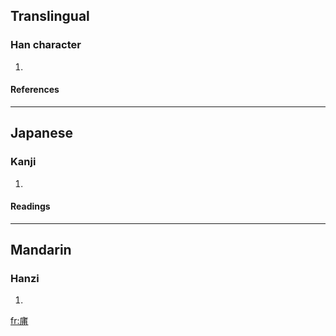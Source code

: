 ==Translingual==
===Han character===
{{Han char|rn=53|rad=广|as=07|sn=10|four=|canj=戈戈十月 (IIJB)}}
# {{defn|Han|sort=广07}}
====References====
{{Han ref|kx=0346.240|dkj=09340|dj=0657.020|hdz=20885.020|uh=5EAF|ud=24239}}
----
==Japanese==
===Kanji===
{{ja-kanji|grade=|rs=广07}}
# {{defn|Japanese}} 
====Readings====
{{ja-readings|on=[[ほ]] (ho), [[ふ]] (fu)|kun=}}
----
==Mandarin==
===Hanzi===
{{cmn-hanzi|pin=[[bǐ]] (bi3), [[bū]] (bu1)|wg=pi<sup>3</sup>, pu<sup>1</sup>}}
# {{defn|Mandarin}}

[[fr:庯]]
